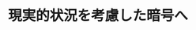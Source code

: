 ﻿---
title: "現実的状況を考慮した暗号へ"
category: "情報理工"
vol: "72"
interviewee: "田中 圭介"
url: ""
tags: []
pdf: "72-4-tanaka.pdf"
facephoto: ""
career: ""
preface: "田中先生らの研究室では暗号理論の研究が行わ れている。暗号理論とは、暗号の計算手順や実際 の利用手順、およびそれらの安全性などを研究す る分野である。その研究範囲は広く、電子的に秘 密のやりとりをするものは全て暗号理論に入ると 考えてよいだろう。私たちがインターネット、金 融などのシステムを安心して使えるのも、この研 究分野があってこそといえる。 本稿では先生らの研究の中から、暗号の理論的 研究が始まるきっかけとなった、秘密分散と公開 鍵暗号に関するものを、それぞれ紹介する。"
---
